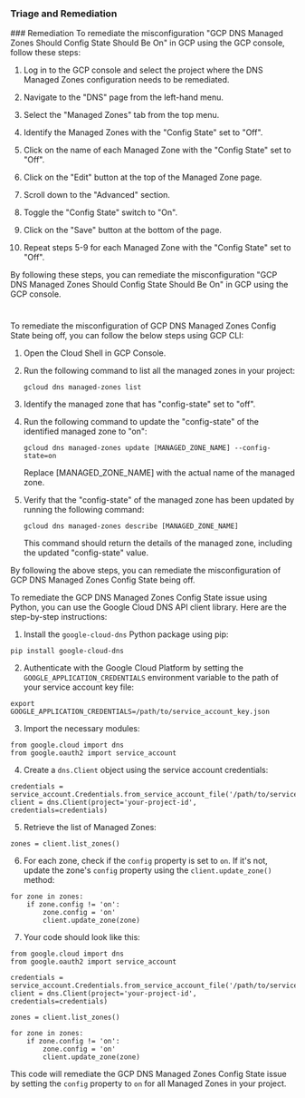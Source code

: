 
### Triage and Remediation
<Tabs>
<Tab title='Remediation'>
### Remediation

<AccordionGroup>
<Accordion title='Using Console' defaultOpen='true'>
To remediate the misconfiguration "GCP DNS Managed Zones Should Config State Should Be On" in GCP using the GCP console, follow these steps:

1. Log in to the GCP console and select the project where the DNS Managed Zones configuration needs to be remediated.

2. Navigate to the "DNS" page from the left-hand menu.

3. Select the "Managed Zones" tab from the top menu.

4. Identify the Managed Zones with the "Config State" set to "Off".

5. Click on the name of each Managed Zone with the "Config State" set to "Off".

6. Click on the "Edit" button at the top of the Managed Zone page.

7. Scroll down to the "Advanced" section.

8. Toggle the "Config State" switch to "On".

9. Click on the "Save" button at the bottom of the page.

10. Repeat steps 5-9 for each Managed Zone with the "Config State" set to "Off".

By following these steps, you can remediate the misconfiguration "GCP DNS Managed Zones Should Config State Should Be On" in GCP using the GCP console.

#
</Accordion>

<Accordion title='Using CLI'>
To remediate the misconfiguration of GCP DNS Managed Zones Config State being off, you can follow the below steps using GCP CLI:

1. Open the Cloud Shell in GCP Console.

2. Run the following command to list all the managed zones in your project:

   ```
   gcloud dns managed-zones list
   ```

3. Identify the managed zone that has "config-state" set to "off".

4. Run the following command to update the "config-state" of the identified managed zone to "on":

   ```
   gcloud dns managed-zones update [MANAGED_ZONE_NAME] --config-state=on
   ```

   Replace [MANAGED_ZONE_NAME] with the actual name of the managed zone.

5. Verify that the "config-state" of the managed zone has been updated by running the following command:

   ```
   gcloud dns managed-zones describe [MANAGED_ZONE_NAME]
   ```

   This command should return the details of the managed zone, including the updated "config-state" value.

By following the above steps, you can remediate the misconfiguration of GCP DNS Managed Zones Config State being off.
</Accordion>

<Accordion title='Using Python'>
To remediate the GCP DNS Managed Zones Config State issue using Python, you can use the Google Cloud DNS API client library. Here are the step-by-step instructions:

1. Install the `google-cloud-dns` Python package using pip:

```
pip install google-cloud-dns
```

2. Authenticate with the Google Cloud Platform by setting the `GOOGLE_APPLICATION_CREDENTIALS` environment variable to the path of your service account key file:

```
export GOOGLE_APPLICATION_CREDENTIALS=/path/to/service_account_key.json
```

3. Import the necessary modules:

```
from google.cloud import dns
from google.oauth2 import service_account
```

4. Create a `dns.Client` object using the service account credentials:

```
credentials = service_account.Credentials.from_service_account_file('/path/to/service_account_key.json')
client = dns.Client(project='your-project-id', credentials=credentials)
```

5. Retrieve the list of Managed Zones:

```
zones = client.list_zones()
```

6. For each zone, check if the `config` property is set to `on`. If it's not, update the zone's `config` property using the `client.update_zone()` method:

```
for zone in zones:
    if zone.config != 'on':
        zone.config = 'on'
        client.update_zone(zone)
```

7. Your code should look like this:

```
from google.cloud import dns
from google.oauth2 import service_account

credentials = service_account.Credentials.from_service_account_file('/path/to/service_account_key.json')
client = dns.Client(project='your-project-id', credentials=credentials)

zones = client.list_zones()

for zone in zones:
    if zone.config != 'on':
        zone.config = 'on'
        client.update_zone(zone)
```

This code will remediate the GCP DNS Managed Zones Config State issue by setting the `config` property to `on` for all Managed Zones in your project.
</Accordion>

</AccordionGroup>
</Tab>
</Tabs>

